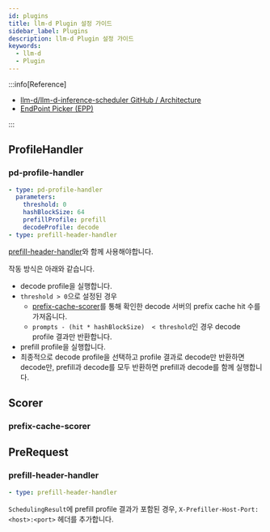 ```yaml
---
id: plugins
title: llm-d Plugin 설정 가이드
sidebar_label: Plugins
description: llm-d Plugin 설정 가이드
keywords:
  - llm-d
  - Plugin
---
```


:::info[Reference]

- [llm-d/llm-d-inference-scheduler GitHub / Architecture](https://github.com/llm-d/llm-d-inference-scheduler/blob/main/docs/architecture.md)
- [EndPoint Picker (EPP)](/docs/mlops/serving/gateway-api-inference-extension/endpoint-picker)

:::

## ProfileHandler

### pd-profile-handler

```yaml
- type: pd-profile-handler
  parameters:
    threshold: 0
    hashBlockSize: 64
    prefillProfile: prefill
    decodeProfile: decode
- type: prefill-header-handler
```

[prefill-header-handler](#prefill-header-handler)와 함께 사용해야합니다.

작동 방식은 아래와 같습니다.

- decode profile을 실행합니다.
- `threshold > 0`으로 설정된 경우
  - [prefix-cache-scorer](#prefix-cache-scorer)를 통해 확인한 decode 서버의 prefix cache hit 수를 가져옵니다.
  - `prompts - (hit * hashBlockSize)  < threshold`인 경우 decode profile 결과만 반환합니다.
- prefill profile을 실행합니다.
- 최종적으로 decode profile을 선택하고 profile 결과로 decode만 반환하면 decode만, prefill과 decode를 모두 반환하면 prefill과 decode를 함께 실행합니다.

## Scorer

### prefix-cache-scorer

## PreRequest

### prefill-header-handler

```yaml
- type: prefill-header-handler
```

`SchedulingResult`에 prefill profile 결과가 포함된 경우, `X-Prefiller-Host-Port: <host>:<port>` 헤더를 추가합니다.
